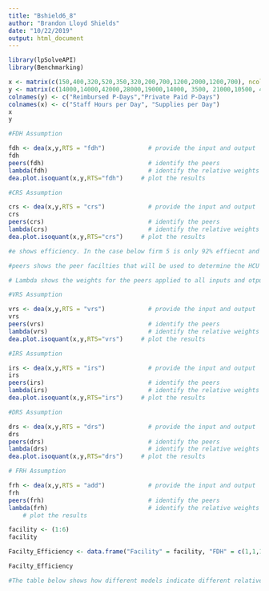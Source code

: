 ```yaml
---
title: "Bshield6_8"
author: "Brandon Lloyd Shields"
date: "10/22/2019"
output: html_document
---
```


```r
library(lpSolveAPI)
library(Benchmarking)
```

```r
x <- matrix(c(150,400,320,520,350,320,200,700,1200,2000,1200,700), ncol = 2)
y <- matrix(c(14000,14000,42000,28000,19000,14000, 3500, 21000,10500, 42000, 25000,15000),ncol = 2)
colnames(y) <- c("Reimbursed P-Days","Private Paid P-Days")
colnames(x) <- c("Staff Hours per Day", "Supplies per Day")
x
y
```

```r
#FDH Assumption

fdh <- dea(x,y,RTS = "fdh")            # provide the input and output 
fdh
peers(fdh)                             # identify the peers
lambda(fdh)                            # identify the relative weights given to the peers
dea.plot.isoquant(x,y,RTS="fdh")     # plot the results

```

```r
#CRS Assumption

crs <- dea(x,y,RTS = "crs")            # provide the input and output 
crs
peers(crs)                             # identify the peers
lambda(crs)                            # identify the relative weights given to the peers
dea.plot.isoquant(x,y,RTS="crs")     # plot the results

#e shows efficiency. In the case below firm 5 is only 92% effiecnt and firm 6 is 86.75% efficient. 

#peers shows the peer facilties that will be used to determine the HCU from the DMU. Below both Facilty 5 and Facility  6 have peers of 1, 2 and 4

# Lambda shows the weights for the peers applied to all inputs and otputs in order to achieve the HCU that reaches maximum effiecincy. For example, the HCU will be calculated by multiplying inputs and outputs by of .2 for facilty 1, .08 for facility 2, and .53 for facilty four and then ading them together. Rememebr that ratio of input to output  is maintained, but quanity is changing to achieve efficiency
```

```r
#VRS Assumption

vrs <- dea(x,y,RTS = "vrs")            # provide the input and output 
vrs
peers(vrs)                             # identify the peers
lambda(vrs)                            # identify the relative weights given to the peers
dea.plot.isoquant(x,y,RTS="vrs")     # plot the results
```

```r
#IRS Assumption

irs <- dea(x,y,RTS = "irs")            # provide the input and output 
irs
peers(irs)                             # identify the peers
lambda(irs)                            # identify the relative weights given to the peers
dea.plot.isoquant(x,y,RTS="irs")     # plot the results
```

```r
#DRS Assumption

drs <- dea(x,y,RTS = "drs")            # provide the input and output 
drs
peers(drs)                             # identify the peers
lambda(drs)                            # identify the relative weights given to the peers
dea.plot.isoquant(x,y,RTS="drs")     # plot the results
```

```r
# FRH Assumption

frh <- dea(x,y,RTS = "add")            # provide the input and output 
frh
peers(frh)                             # identify the peers
lambda(frh)                            # identify the relative weights given to the peers
    # plot the results
```

```r
facility <- (1:6)
facility

Facilty_Efficiency <- data.frame("Facility" = facility, "FDH" = c(1,1,1,1,1,1), "CRS" = c(1,1,1,1,.9775,.8675), "VRS" = c(1,1,1,1,1,.8963), "IRS" = c(1,1,1,1,1,.8963), "DRS" = c(1,1,1,1,.9775,.8675), "FRH" = c(1,1,1,1,1,1))

Facilty_Efficiency

#The table below shows how different models indicate different relative efficiencies for facilites 1,2,3,4,5, and 6. According to my work, facilities 1-4 are efficent regardless of what model is applied. However, this is no true for facilties 5 and 6.Facility 5 is efficient under FDH, VRS, IRS and FRH, but not according to CRS and DRS. Facilty 6 is efficient according to even fewer models, only FDH and FRH. It is not efficent under models CRS, VRS, IRS and DRS. 
```

```r

```

